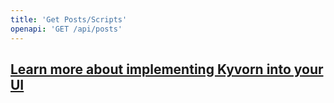 ```yaml
---
title: 'Get Posts/Scripts'
openapi: 'GET /api/posts'
---
```


## [Learn more about implementing Kyvorn into your UI](https://kyvorndocs.peretas.tech/api-reference/implementation)